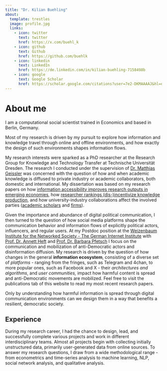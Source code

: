 ```yaml
---
title: "Dr. Kilian Buehling"
about:
  template: trestles
  image: profile.jpg
  links:
    - icon: twitter
      text: twitter
      href: https://x.com/buehl_k
    - icon: github
      text: Github
      href: https://github.com/buehlk
    - icon: linkedin
      text: LinkedIn
      href: https://de.linkedin.com/in/kilian-buehling-7158498b
    - icon: google
      text: Google Scholar
      href: https://scholar.google.com/citations?user=7e2-DKMAAAAJ&hl=en
---
```


# About me

I am a computational social scientist trained in Economics and based in Berlin, Germany.

Most of my research is driven by my pursuit to explore how information and knowledge travel through online and offline environments, and how exactly the design of such environments shapes information flows.

My research interests were sparked as a PhD researcher at the Research Group for Knowledge and Technology Transfer at Technische Universität Dresden. The research I conducted under the supervision of [Dr. Matthias Geissler](https://scholar.google.com/citations?hl=en&user=JFkcqJgAAAAJ&view_op=list_works&sortby=pubdate) was concerned with the question of how and when academic knowledge is diffused to private industry or academic collaborators, both domestic and international. My dissertation was based on my research papers on how [information accessibility improves research outputs in emerging economies](https://asistdl.onlinelibrary.wiley.com/doi/full/10.1002/asi.24636), how [researcher rankings (dis-)incentivize knowledge production](https://doi.org/10.1016/j.joi.2021.101199), and how university-industry collaborations affect the involved parties ([academic scholars](https://link.springer.com/chapter/10.1007/978-3-030-84669-5_2) and [firms](https://onlinelibrary.wiley.com/doi/full/10.1111/jors.12596)).

Given the importance and abundance of digital political communication, I then turned to the question of how social media platforms shape the communication behavior and information flows of explicitly political actors, influencers, and regular users. At my Postdoc position at the [Weizenbaum Institute for the Networked Society - The German Internet Institute](https://www.weizenbaum-institut.de/en/portrait/p/kilian-buehling-msc/#page=1&tags=forschung&sort=date) with [Prof. Dr. Annett Heft](https://www.weizenbaum-institut.de/portrait/p/annett-heft/#page=1&tags=forschung&sort=date) and [Prof. Dr. Barbara Pfetsch](https://www.weizenbaum-institut.de/portrait/p/barbara-pfetsch/#page=1&tags=forschung&sort=date) I focus on the communication and mobilization of anti-Democratic actors and disinformation diffusion. My research is driven by the question of how changes in the general **information ecosystem**, consisting of a diverse set of *platforms* - ranging from the fringes, such as Telegram and 4chan, to more popular ones, such as Facebook and X - their *architectures and algorithms*, and *user communities,* impact how harmful content is spread and anti-Democratic movements are mobilized. Feel free to visit the publications tab of this website to read my most recent research papers.

Only by understanding how harmful information is spread through digital communication environments can we design them in a way that benefits a resilient, democratic society.

## Experience

During my research career, I had the chance to design, lead, and successfully complete various projects and work in different interdisciplinary teams. Almost all projects begin with collecting initially unstructured data, primarily user-generated data from online sources. To answer my research questions, I draw from a wide methodological range - from econometrics and time-series analysis to machine learning, NLP, social network analysis, and qualitative analysis.
